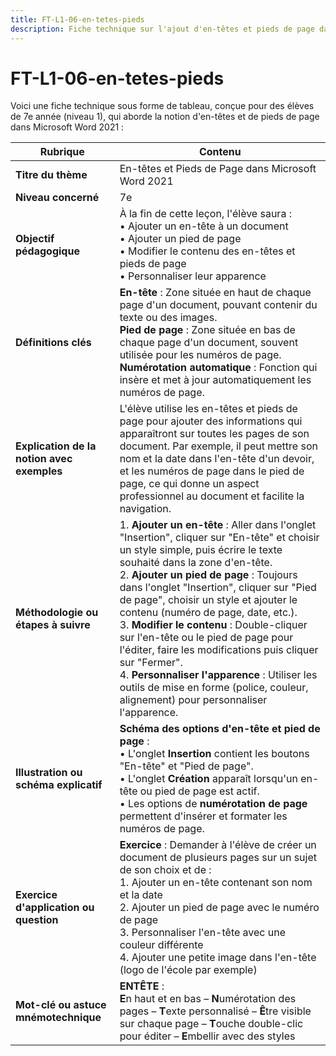 ```yaml
---
title: FT-L1-06-en-tetes-pieds
description: Fiche technique sur l'ajout d'en-têtes et pieds de page dans Word 2021
---
```


# FT-L1-06-en-tetes-pieds
Voici une fiche technique sous forme de tableau, conçue pour des élèves de 7e année (niveau 1), qui aborde la notion d'en-têtes et de pieds de page dans Microsoft Word 2021 :

| **Rubrique**                                  | **Contenu**                                                                                                                                                                                                                                                                                                                                                                                                                        |
|-----------------------------------------------|-------------------------------------------------------------------------------------------------------------------------------------------------------------------------------------------------------------------------------------------------------------------------------------------------------------------------------------------------------------------------------------------------------------------------------------|
| **Titre du thème**                            | En-têtes et Pieds de Page dans Microsoft Word 2021                                                                                                                                                                                                                                                                                                                                                                                         |
| **Niveau concerné**                           | 7e                                                                                                                                                                                                                                                                                                                                                                                                                                  |
| **Objectif pédagogique**                      | À la fin de cette leçon, l'élève saura : <br/>• Ajouter un en-tête à un document <br/>• Ajouter un pied de page <br/>• Modifier le contenu des en-têtes et pieds de page <br/>• Personnaliser leur apparence                                                                                                                                                                                                                |
| **Définitions clés**                          | **En-tête** : Zone située en haut de chaque page d'un document, pouvant contenir du texte ou des images. <br/>**Pied de page** : Zone située en bas de chaque page d'un document, souvent utilisée pour les numéros de page. <br/>**Numérotation automatique** : Fonction qui insère et met à jour automatiquement les numéros de page.                                                                                                                                                                          |
| **Explication de la notion avec exemples**    | L'élève utilise les en-têtes et pieds de page pour ajouter des informations qui apparaîtront sur toutes les pages de son document. Par exemple, il peut mettre son nom et la date dans l'en-tête d'un devoir, et les numéros de page dans le pied de page, ce qui donne un aspect professionnel au document et facilite la navigation.                                                                                                                       |
| **Méthodologie ou étapes à suivre**           | 1. **Ajouter un en-tête** : Aller dans l'onglet "Insertion", cliquer sur "En-tête" et choisir un style simple, puis écrire le texte souhaité dans la zone d'en-tête.<br/>2. **Ajouter un pied de page** : Toujours dans l'onglet "Insertion", cliquer sur "Pied de page", choisir un style et ajouter le contenu (numéro de page, date, etc.).<br/>3. **Modifier le contenu** : Double-cliquer sur l'en-tête ou le pied de page pour l'éditer, faire les modifications puis cliquer sur "Fermer".<br/>4. **Personnaliser l'apparence** : Utiliser les outils de mise en forme (police, couleur, alignement) pour personnaliser l'apparence. |
| **Illustration ou schéma explicatif**         | **Schéma des options d'en-tête et pied de page** : <br/>• L'onglet **Insertion** contient les boutons "En-tête" et "Pied de page". <br/>• L'onglet **Création** apparaît lorsqu'un en-tête ou pied de page est actif. <br/>• Les options de **numérotation de page** permettent d'insérer et formater les numéros de page.                                                                                   |
| **Exercice d'application ou question**        | **Exercice** : Demander à l'élève de créer un document de plusieurs pages sur un sujet de son choix et de : <br/>1. Ajouter un en-tête contenant son nom et la date <br/>2. Ajouter un pied de page avec le numéro de page <br/>3. Personnaliser l'en-tête avec une couleur différente <br/>4. Ajouter une petite image dans l'en-tête (logo de l'école par exemple)                                                                                                                    |
| **Mot-clé ou astuce mnémotechnique**          | **ENTÊTE** : <br/>**E**n haut et en bas – **N**umérotation des pages – **T**exte personnalisé – **Ê**tre visible sur chaque page – **T**ouche double-clic pour éditer – **E**mbellir avec des styles                                                                                                                                                                                                                                                                                                                           |